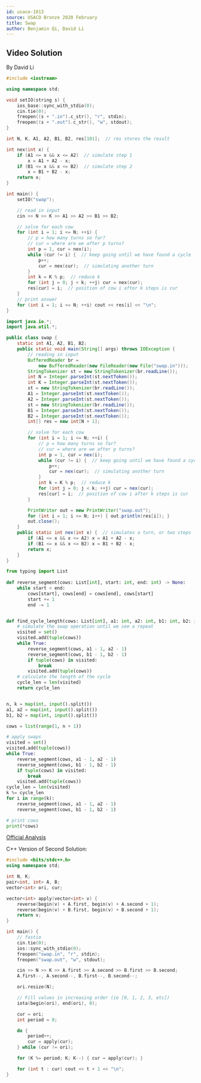 ```yaml
---
id: usaco-1013
source: USACO Bronze 2020 February
title: Swap
author: Benjamin Qi, David Li
---
```



## Video Solution
By David Li

<Youtube id="LrcugMyMFyQ" />


<Spoiler title="Video Solution Code">
<LanguageSection>
<CPPSection>

```cpp
#include <iostream>

using namespace std;

void setIO(string s) {
	ios_base::sync_with_stdio(0);
	cin.tie(0);
	freopen((s + ".in").c_str(), "r", stdin);
	freopen((s + ".out").c_str(), "w", stdout);
}

int N, K, A1, A2, B1, B2, res[101];  // res stores the result

int nex(int x) {
	if (A1 <= x && x <= A2)  // simulate step 1
		x = A1 + A2 - x;
	if (B1 <= x && x <= B2)  // simulate step 2
		x = B1 + B2 - x;
	return x;
}

int main() {
	setIO("swap");

	// read in input
	cin >> N >> K >> A1 >> A2 >> B1 >> B2;

	// solve for each cow
	for (int i = 1; i <= N; ++i) {
		// p = how many turns so far?
		// cur = where are we after p turns?
		int p = 1, cur = nex(i);
		while (cur != i) {  // keep going until we have found a cycle
			p++;
			cur = nex(cur);  // simulating another turn
		}
		int k = K % p;  // reduce k
		for (int j = 0; j < k; ++j) cur = nex(cur);
		res[cur] = i;  // position of cow i after k steps is cur
	}
	// print answer
	for (int i = 1; i <= N; ++i) cout << res[i] << "\n";
}
```

</CPPSection>
<JavaSection>

```java
import java.io.*;
import java.util.*;

public class swap {
	static int A1, A2, B1, B2;
	public static void main(String[] args) throws IOException {
		// reading in input
		BufferedReader br =
		    new BufferedReader(new FileReader(new File("swap.in")));
		StringTokenizer st = new StringTokenizer(br.readLine());
		int N = Integer.parseInt(st.nextToken());
		int K = Integer.parseInt(st.nextToken());
		st = new StringTokenizer(br.readLine());
		A1 = Integer.parseInt(st.nextToken());
		A2 = Integer.parseInt(st.nextToken());
		st = new StringTokenizer(br.readLine());
		B1 = Integer.parseInt(st.nextToken());
		B2 = Integer.parseInt(st.nextToken());
		int[] res = new int[N + 1];

		// solve for each cow
		for (int i = 1; i <= N; ++i) {
			// p = how many turns so far?
			// cur = where are we after p turns?
			int p = 1, cur = nex(i);
			while (cur != i) {  // keep going until we have found a cycle
				p++;
				cur = nex(cur);  // simulating another turn
			}
			int k = K % p;  // reduce k
			for (int j = 0; j < k; ++j) cur = nex(cur);
			res[cur] = i;  // position of cow i after k steps is cur
		}

		PrintWriter out = new PrintWriter("swap.out");
		for (int i = 1; i <= N; i++) { out.println(res[i]); }
		out.close();
	}
	public static int nex(int x) {  // simulates a turn, or two steps
		if (A1 <= x && x <= A2) x = A1 + A2 - x;
		if (B1 <= x && x <= B2) x = B1 + B2 - x;
		return x;
	}
}
```

</JavaSection>
<PySection>

```py
from typing import List
	
def reverse_segment(cows: List[int], start: int, end: int) -> None:
	while start < end:
		cows[start], cows[end] = cows[end], cows[start]
		start += 1
		end -= 1


def find_cycle_length(cows: List[int], a1: int, a2: int, b1: int, b2: int) -> int:
	# simulate the swap operation until we see a repeat
	visited = set()
	visited.add(tuple(cows))
	while True:
		reverse_segment(cows, a1 - 1, a2 - 1)
		reverse_segment(cows, b1 - 1, b2 - 1)
		if tuple(cows) in visited:
			break
		visited.add(tuple(cows))
	# calculate the length of the cycle
	cycle_len = len(visited)
	return cycle_len


n, k = map(int, input().split())
a1, a2 = map(int, input().split())
b1, b2 = map(int, input().split())

cows = list(range(1, n + 1))

# apply swaps
visited = set()
visited.add(tuple(cows))
while True:
	reverse_segment(cows, a1 - 1, a2 - 1)
	reverse_segment(cows, b1 - 1, b2 - 1)
	if tuple(cows) in visited:
		break
	visited.add(tuple(cows))
cycle_len = len(visited)
k %= cycle_len
for i in range(k):
	reverse_segment(cows, a1 - 1, a2 - 1)
	reverse_segment(cows, b1 - 1, b2 - 1)

# print cows
print(*cows)
```

</PySection>
</LanguageSection>
</Spoiler>

[Official Analysis](http://www.usaco.org/current/data/sol_swap_bronze_feb20.html)

C++ Version of Second Solution:

```cpp
#include <bits/stdc++.h>
using namespace std;

int N, K;
pair<int, int> A, B;
vector<int> ori, cur;

vector<int> apply(vector<int> v) {
	reverse(begin(v) + A.first, begin(v) + A.second + 1);
	reverse(begin(v) + B.first, begin(v) + B.second + 1);
	return v;
}

int main() {
	// fastio
	cin.tie(0);
	ios::sync_with_stdio(0);
	freopen("swap.in", "r", stdin);
	freopen("swap.out", "w", stdout);

	cin >> N >> K >> A.first >> A.second >> B.first >> B.second;
	A.first--, A.second--, B.first--, B.second--;

	ori.resize(N);

	// Fill values in increasing order (ie [0, 1, 2, 3, etc])
	iota(begin(ori), end(ori), 0);

	cur = ori;
	int period = 0;

	do {
		period++;
		cur = apply(cur);
	} while (cur != ori);

	for (K %= period; K; K--) { cur = apply(cur); }

	for (int t : cur) cout << t + 1 << "\n";
}
```

